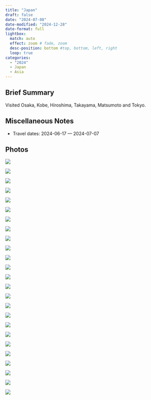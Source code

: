 ```yaml
---
title: "Japan"
draft: false
date: "2024-07-08"
date-modified: "2024-12-28"
date-format: full
lightbox:
  match: auto
  effect: zoom # fade, zoom
  desc-position: bottom #top, bottom, left, right
  loop: true
categories:
  - "2024"
  - Japan
  - Asia
---
```


## Brief Summary

Visited Osaka, Kobe, Hiroshima, Takayama, Matsumoto and Tokyo.

## Miscellaneous Notes

-   Travel dates: 2024-06-17 — 2024-07-07

## Photos

![](images/japan25.jpg){group="my-gallery"}

![](images/japan24.jpg){group="my-gallery"}

![](images/japan23.jpg){group="my-gallery"}

![](images/japan22.jpg){group="my-gallery"}

![](images/japan21.jpg){group="my-gallery"}

![](images/japan20.jpg){group="my-gallery"}

![](images/japan19.jpg){group="my-gallery"}

![](images/japan18.jpg){group="my-gallery"}

![](images/japan17.jpg){group="my-gallery"}

![](images/japan16.jpg){group="my-gallery"}

![](images/japan15.jpg){group="my-gallery"}

![](images/japan14.jpg){group="my-gallery"}

![](images/japan13.jpg){group="my-gallery"}

![](images/japan12.jpg){group="my-gallery"}

![](images/japan11.jpg){group="my-gallery"}

![](images/japan10.jpg){group="my-gallery"}

![](images/japan09.jpg){group="my-gallery"}

![](images/japan08.jpg){group="my-gallery"}

![](images/japan07.jpg){group="my-gallery"}

![](images/japan06.jpg){group="my-gallery"}

![](images/japan05.jpg){group="my-gallery"}

![](images/japan04.jpg){group="my-gallery"}

![](images/japan03.jpg){group="my-gallery"}

![](images/japan02.jpg){group="my-gallery"}

![](images/japan01.jpg){group="my-gallery"}
